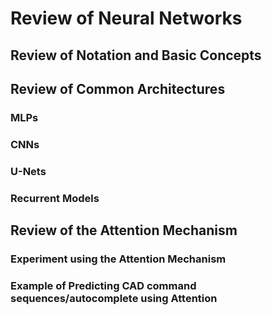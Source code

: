# Review of Neural Networks

## Review of Notation and Basic Concepts


## Review of Common Architectures

### MLPs

### CNNs

### U-Nets

### Recurrent Models


## Review of the Attention Mechanism

### Experiment using the Attention Mechanism

### Example of Predicting CAD command sequences/autocomplete using Attention



